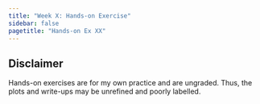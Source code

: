 ```yaml
---
title: "Week X: Hands-on Exercise"
sidebar: false
pagetitle: "Hands-on Ex XX"
---
```


::: callout-note
## Disclaimer

Hands-on exercises are for my own practice and are ungraded. Thus, the plots and write-ups may be unrefined and poorly labelled.
:::
